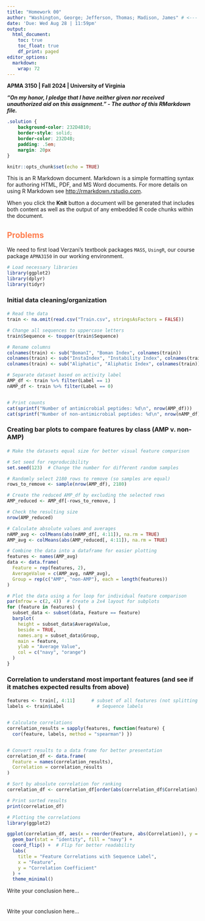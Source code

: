 ---
title: "Homework 00"
author: "Washington, George; Jefferson, Thomas; Madison, James" # <--- Please change to your names here, format: "LastName, FirstName"
date: 'Due: Wed Aug 28 | 11:59pm'
output:
  html_document:
    toc: true
    toc_float: true
    df_print: paged
editor_options: 
  markdown: 
    wrap: 72
---

**APMA 3150 \| Fall 2024 \| University of Virginia**

***"On my honor, I pledge that I have neither given nor received unauthorized aid on this assignment." - The author of this RMarkdown file.***

<!--- Solution Region --->

```{css solution-region, echo=FALSE}
.solution {
    background-color: 232D4B10;
    border-style: solid;
    border-color: 232D4B;
    padding: .5em;
    margin: 20px
}
```

```{r setup, include=FALSE}
knitr::opts_chunk$set(echo = TRUE)
```

This is an R Markdown document. Markdown is a simple formatting syntax for authoring HTML, PDF, and MS Word documents. For more details on using R Markdown see <http://rmarkdown.rstudio.com>.

When you click the **Knit** button a document will be generated that includes both content as well as the output of any embedded R code chunks within the document.



## [Problems]{style="color:#FF7F50"}

We need to first load Verzani's textbook packages `MASS`, `UsingR`, our course package `APMA3150` in our working environment. 
```{r message=FALSE}
# Load necessary libraries
library(ggplot2)
library(dplyr)
library(tidyr)
```

### Initial data cleaning/organization

#### {.solution}
```{r}
# Read the data
train <- na.omit(read.csv("Train.csv", stringsAsFactors = FALSE))

# Change all sequences to uppercase letters
train$Sequence <- toupper(train$Sequence)

# Rename columns
colnames(train) <- sub("BomanI", "Boman Index", colnames(train))
colnames(train) <- sub("InstaIndex", "Instability Index", colnames(train))
colnames(train) <- sub("Aliphatic", "Aliphatic Index", colnames(train))

# Separate dataset based on activity label
AMP_df <- train %>% filter(Label == 1)
nAMP_df <- train %>% filter(Label == 0)


# Print counts
cat(sprintf("Number of antimicrobial peptides: %d\n", nrow(AMP_df)))
cat(sprintf("Number of non-antimicrobial peptides: %d\n", nrow(nAMP_df)))


```

### Creating bar plots to compare features by class (AMP v. non-AMP)

#### {.solution}
```{r}
# Make the datasets equal size for better visual feature comparison

# Set seed for reproducibility
set.seed(123)  # Change the number for different random samples

# Randomly select 2180 rows to remove (so samples are equal)
rows_to_remove <- sample(nrow(AMP_df), 2180)

# Create the reduced AMP_df by excluding the selected rows
AMP_reduced <- AMP_df[-rows_to_remove, ]

# Check the resulting size
nrow(AMP_reduced) 

# Calculate absolute values and averages
nAMP_avg <- colMeans(abs(nAMP_df[, 4:11]), na.rm = TRUE)
AMP_avg <- colMeans(abs(AMP_reduced[, 4:11]), na.rm = TRUE)

# Combine the data into a dataframe for easier plotting
features <- names(AMP_avg)
data <- data.frame(
  Feature = rep(features, 2),
  AverageValue = c(AMP_avg, nAMP_avg),
  Group = rep(c("AMP", "non-AMP"), each = length(features))
)

# Plot the data using a for loop for individual feature comparison
par(mfrow = c(2, 4))  # Create a 2x4 layout for subplots
for (feature in features) {
  subset_data <- subset(data, Feature == feature)
  barplot(
    height = subset_data$AverageValue,
    beside = TRUE,
    names.arg = subset_data$Group,
    main = feature,
    ylab = "Average Value",
    col = c("navy", "orange")
  )
}


```




### Correlation to understand most important features (and see if it matches expected results from above)
#### {.solution}
```{r}
features <- train[, 4:11]      # subset of all features (not splitting data)
labels <- train$Label            # Sequence labels


# Calculate correlations
correlation_results = sapply(features, function(feature) {
  cor(feature, labels, method = "spearman") })


# Convert results to a data frame for better presentation
correlation_df <- data.frame(
  Feature = names(correlation_results),
  Correlation = correlation_results
)

# Sort by absolute correlation for ranking
correlation_df <- correlation_df[order(abs(correlation_df$Correlation), decreasing = TRUE), ]

# Print sorted results
print(correlation_df)

# Plotting the correlations
library(ggplot2)

ggplot(correlation_df, aes(x = reorder(Feature, abs(Correlation)), y = abs(Correlation))) +
  geom_bar(stat = "identity", fill = "navy") +
  coord_flip() +  # Flip for better readability
  labs(
    title = "Feature Correlations with Sequence Label",
    x = "Feature",
    y = "Correlation Coefficient"
  ) +
  theme_minimal()

```
Write your conclusion here...


### 
#### {.solution}
```{r}


```
Write your conclusion here...

